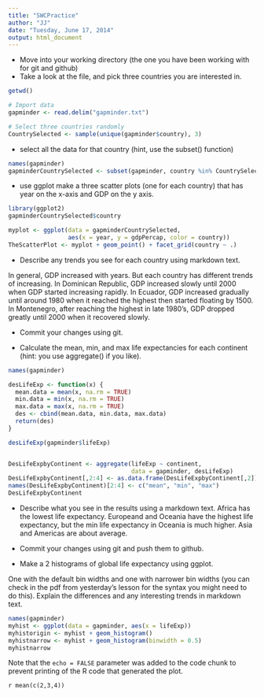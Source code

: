 ```yaml
---
title: "SWCPractice"
author: "JJ"
date: "Tuesday, June 17, 2014"
output: html_document
---
```


* Move into your working directory (the one you have been working with for git and github)
* Take a look at the file, and pick three countries you are interested in.
```r
getwd()

# Import data
gapminder <- read.delim("gapminder.txt")

# Select three countries randomly
CountrySelected <- sample(unique(gapminder$country), 3)
```

* select all the data for that country (hint, use the subset() function)
```r
names(gapminder)
gapminderCountrySelected <- subset(gapminder, country %in% CountrySelected)
```

* use ggplot make a three scatter plots (one for each country) that has year on the x-axis and GDP on the y axis. 
```r
library(ggplot2)
gapminderCountrySelected$country

myplot <- ggplot(data = gapminderCountrySelected, 
                 aes(x = year, y = gdpPercap, color = country))
TheScatterPlot <- myplot + geom_point() + facet_grid(country ~ .)
```

* Describe any trends you see for each country using markdown text.

In general, GDP increased with years. But each country has different trends of increasing. In Dominican Republic, GDP increased slowly until 2000 when GDP started increasing rapidly. In Ecuador, GDP increased gradually until around 1980 when it reached the highest then started floating by 1500. In Montenegro, after reaching the highest in late 1980's, GDP dropped greatly until 2000 when it recovered slowly.



* Commit your changes using git.

* Calculate the mean, min, and max life expectancies for each continent (hint: you use aggregate() if you like). 

```r
names(gapminder)

desLifeExp <- function(x) {
  mean.data = mean(x, na.rm = TRUE) 
  min.data = min(x, na.rm = TRUE)
  max.data = max(x, na.rm = TRUE)
  des <- cbind(mean.data, min.data, max.data)
  return(des)
}

desLifeExp(gapminder$lifeExp)


DesLifeExpbyContinent <- aggregate(lifeExp ~ continent, 
                                   data = gapminder, desLifeExp)
DesLifeExpbyContinent[,2:4] <- as.data.frame(DesLifeExpbyContinent[,2])
names(DesLifeExpbyContinent)[2:4] <- c("mean", "min", "max")
DesLifeExpbyContinent
```

* Describe what you see in the results using a markdown text.
Africa has the lowest life expectancy. Europeand and Oceania have the highest life expectancy, but the min life expectancy in Oceania is much higher. Asia and Americas are about average.

* Commit your changes using git and push them to github.


* Make a 2 histograms of global life expectancy using ggplot. 

One with the default bin widths and one with narrower bin widths (you can check in the pdf from yesterday's lesson for the syntax you might need to do this). Explain the differences and any interesting trends in markdown text.
```r
names(gapminder)
myhist <- ggplot(data = gapminder, aes(x = lifeExp))
myhistorigin <- myhist + geom_histogram()
myhistnarrow <- myhist + geom_histogram(binwidth = 0.5)
myhistnarrow
```


Note that the `echo = FALSE` parameter was added to the code chunk to prevent printing of the R code that generated the plot. 

`r mean(c(2,3,4))`
